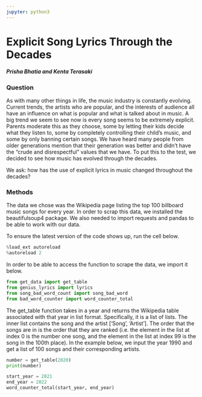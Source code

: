 ```yaml
---
jupyter: python3
---
```


# Explicit Song Lyrics Through the Decades
##### Prisha Bhatia and Kenta Terasaki


### Question
As with many other things in life, the music industry is constantly evolving. Current trends, the artists who are popular, and the interests of audience all have an influence on what is popular and what is talked about in music. A big trend we seem to see now is every song seems to be extremely explicit. Parents moderate this as they choose, some by letting their kids decide what they listen to, some by completely controlling their child's music, and some by only banning certain songs. We have heard many people from older generations mention that their generation was better and didn't have the "crude and disrespectful" values that we have. To put this to the test, we decided to see how music has evolved through the decades. 

We ask: how has the use of explicit lyrics in music changed throughout the decades?


### Methods
The data we chose was the Wikipedia page listing the top 100 billboard music songs for every year. In order to scrap this data, we installed the beautifulsoup4 package. We also needed to import requests and pandas to be able to work with our data.

To ensure the latest version of the code shows up, run the cell below.

```python
%load_ext autoreload
%autoreload 2
```

In order to be able to access the function to scrape the data, we import it below.

```python
from get_data import get_table
from genius_lyrics import lyrics
from song_bad_word_count import song_bad_word
from bad_word_counter import word_counter_total
```

The get_table function takes in a year and returns the Wikipedia table associated with that year in list format. Specifically, it is a list of lists. The inner list contains the song and the artist ['Song', 'Artist']. The order that the songs are in is the order that they are ranked (i.e. the element in the list at index 0 is the number one song, and the element in the list at index 99 is the song in the 100th place). In the example below, we input the year 1990 and get a list of 100 songs and their corresponding artists.

```python
number = get_table(2020)
print(number)
```

```python

start_year = 2021
end_year = 2022
word_counter_total(start_year, end_year)
```

